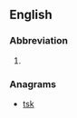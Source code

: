 ==English==

===Abbreviation===
{{en-abbr}}

# {{abbreviation of|Sanskrit|lang=en}}

===Anagrams===
* [[tsk#English|tsk]]